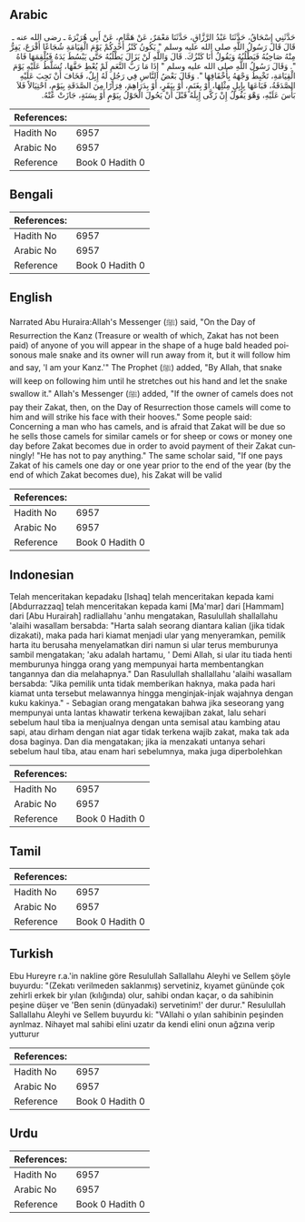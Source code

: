 ## Arabic


<div dir="rtl" lang="ar" style={{fontSize:'larger',backgroundColor:'#f8f9fa',padding:20}}>
حَدَّثَنِي إِسْحَاقُ، حَدَّثَنَا عَبْدُ الرَّزَّاقِ، حَدَّثَنَا مَعْمَرٌ، عَنْ هَمَّامٍ، عَنْ أَبِي هُرَيْرَةَ ـ رضى الله عنه ـ قَالَ قَالَ رَسُولُ اللَّهِ صلى الله عليه وسلم ‏"‏ يَكُونُ كَنْزُ أَحَدِكُمْ يَوْمَ الْقِيَامَةِ شُجَاعًا أَقْرَعَ، يَفِرُّ مِنْهُ صَاحِبُهُ فَيَطْلُبُهُ وَيَقُولُ أَنَا كَنْزُكَ‏.‏ قَالَ وَاللَّهِ لَنْ يَزَالَ يَطْلُبُهُ حَتَّى يَبْسُطَ يَدَهُ فَيُلْقِمَهَا فَاهُ ‏"‏‏.‏ وَقَالَ رَسُولُ اللَّهِ صلى الله عليه وسلم ‏"‏ إِذَا مَا رَبُّ النَّعَمِ لَمْ يُعْطِ حَقَّهَا، تُسَلَّطُ عَلَيْهِ يَوْمَ الْقِيَامَةِ، تَخْبِطُ وَجْهَهُ بِأَخْفَافِهَا ‏"‏‏.‏ وَقَالَ بَعْضُ النَّاسِ فِي رَجُلٍ لَهُ إِبِلٌ، فَخَافَ أَنْ تَجِبَ عَلَيْهِ الصَّدَقَةُ، فَبَاعَهَا بِإِبِلٍ مِثْلِهَا، أَوْ بِغَنَمٍ، أَوْ بِبَقَرٍ، أَوْ بِدَرَاهِمَ، فِرَارًا مِنَ الصَّدَقَةِ بِيَوْمٍ، احْتِيَالاً فَلاَ بَأْسَ عَلَيْهِ، وَهْوَ يَقُولُ إِنْ زَكَّى إِبِلَهُ قَبْلَ أَنْ يَحُولَ الْحَوْلُ بِيَوْمٍ أَوْ بِسَنَةٍ، جَازَتْ عَنْهُ‏.‏
</div>
<div style={{backgroundColor:'#f8f9fa',padding:20, marginBottom: 10}}><table> <thead> <tr> <th>References:</th> <th></th> </tr> </thead> <tbody><tr><td>Hadith No</td><td>6957</td></tr><tr><td>Arabic No</td><td>6957</td></tr><tr><td>Reference</td><td>Book 0 Hadith 0</td></tr></tbody></table></div>

## Bengali


<div dir="ltr" lang="bn" style={{fontSize:'larger',backgroundColor:'#f8f9fa',padding:20}}>

</div>
<div style={{backgroundColor:'#f8f9fa',padding:20, marginBottom: 10}}><table> <thead> <tr> <th>References:</th> <th></th> </tr> </thead> <tbody><tr><td>Hadith No</td><td>6957</td></tr><tr><td>Arabic No</td><td>6957</td></tr><tr><td>Reference</td><td>Book 0 Hadith 0</td></tr></tbody></table></div>

## English


<div dir="ltr" lang="en" style={{fontSize:'larger',backgroundColor:'#f8f9fa',padding:20}}>
Narrated Abu Huraira:Allah's Messenger (ﷺ) said, "On the Day of Resurrection the Kanz (Treasure or wealth of which, Zakat has not been paid) of anyone of you will appear in the shape of a huge bald headed poisonous male snake and its owner will run away from it, but it will follow him and say, 'I am your Kanz.'" The Prophet (ﷺ) added, "By Allah, that snake will keep on following him until he stretches out his hand and let the snake swallow it." Allah's Messenger (ﷺ) added, "If the owner of camels does not pay their Zakat, then, on the Day of Resurrection those camels will come to him and will strike his face with their hooves." Some people said: Concerning a man who has camels, and is afraid that Zakat will be due so he sells those camels for similar camels or for sheep or cows or money one day before Zakat becomes due in order to avoid payment of their Zakat cunningly! "He has not to pay anything." The same scholar said, "If one pays Zakat of his camels one day or one year prior to the end of the year (by the end of which Zakat becomes due), his Zakat will be valid
</div>
<div style={{backgroundColor:'#f8f9fa',padding:20, marginBottom: 10}}><table> <thead> <tr> <th>References:</th> <th></th> </tr> </thead> <tbody><tr><td>Hadith No</td><td>6957</td></tr><tr><td>Arabic No</td><td>6957</td></tr><tr><td>Reference</td><td>Book 0 Hadith 0</td></tr></tbody></table></div>

## Indonesian


<div dir="ltr" lang="id" style={{fontSize:'larger',backgroundColor:'#f8f9fa',padding:20}}>
Telah menceritakan kepadaku [Ishaq] telah menceritakan kepada kami [Abdurrazzaq] telah menceritakan kepada kami [Ma'mar] dari [Hammam] dari [Abu Hurairah] radliallahu 'anhu mengatakan, Rasulullah shallallahu 'alaihi wasallam bersabda: "Harta salah seorang diantara kalian (jika tidak dizakati), maka pada hari kiamat menjadi ular yang menyeramkan, pemilik harta itu berusaha menyelamatkan diri namun si ular terus memburunya sambil mengatakan; 'aku adalah hartamu, ' Demi Allah, si ular itu tiada henti memburunya hingga orang yang mempunyai harta membentangkan tangannya dan dia melahapnya." Dan Rasulullah shallallahu 'alaihi wasallam bersabda: "Jika pemilik unta tidak memberikan haknya, maka pada hari kiamat unta tersebut melawannya hingga menginjak-injak wajahnya dengan kuku kakinya." - Sebagian orang mengatakan bahwa jika seseorang yang mempunyai unta lantas khawatir terkena kewajiban zakat, lalu sehari sebelum haul tiba ia menjualnya dengan unta semisal atau kambing atau sapi, atau dirham dengan niat agar tidak terkena wajib zakat, maka tak ada dosa baginya. Dan dia mengatakan; jika ia menzakati untanya sehari sebelum haul tiba, atau enam hari sebelumnya, maka juga diperbolehkan
</div>
<div style={{backgroundColor:'#f8f9fa',padding:20, marginBottom: 10}}><table> <thead> <tr> <th>References:</th> <th></th> </tr> </thead> <tbody><tr><td>Hadith No</td><td>6957</td></tr><tr><td>Arabic No</td><td>6957</td></tr><tr><td>Reference</td><td>Book 0 Hadith 0</td></tr></tbody></table></div>

## Tamil


<div dir="ltr" lang="ta" style={{fontSize:'larger',backgroundColor:'#f8f9fa',padding:20}}>

</div>
<div style={{backgroundColor:'#f8f9fa',padding:20, marginBottom: 10}}><table> <thead> <tr> <th>References:</th> <th></th> </tr> </thead> <tbody><tr><td>Hadith No</td><td>6957</td></tr><tr><td>Arabic No</td><td>6957</td></tr><tr><td>Reference</td><td>Book 0 Hadith 0</td></tr></tbody></table></div>

## Turkish


<div dir="ltr" lang="tr" style={{fontSize:'larger',backgroundColor:'#f8f9fa',padding:20}}>
Ebu Hureyre r.a.'in nakline göre Resulullah Sallallahu Aleyhi ve Sellem şöyle buyurdu: "(Zekatı verilmeden saklanmış) servetiniz, kıyamet gününde çok zehirli erkek bir yılan (kılığında) olur, sahibi ondan kaçar, o da sahibinin peşine düşer ve 'Ben senin (dünyadaki) servetinim!' der durur." Resulullah Sallallahu Aleyhi ve Sellem buyurdu ki: "VAllahi o yılan sahibinin peşinden aynlmaz. Nihayet mal sahibi elini uzatır da kendi elini onun ağzına verip yutturur
</div>
<div style={{backgroundColor:'#f8f9fa',padding:20, marginBottom: 10}}><table> <thead> <tr> <th>References:</th> <th></th> </tr> </thead> <tbody><tr><td>Hadith No</td><td>6957</td></tr><tr><td>Arabic No</td><td>6957</td></tr><tr><td>Reference</td><td>Book 0 Hadith 0</td></tr></tbody></table></div>

## Urdu


<div dir="rtl" lang="ur" style={{fontSize:'larger',backgroundColor:'#f8f9fa',padding:20}}>

</div>
<div style={{backgroundColor:'#f8f9fa',padding:20, marginBottom: 10}}><table> <thead> <tr> <th>References:</th> <th></th> </tr> </thead> <tbody><tr><td>Hadith No</td><td>6957</td></tr><tr><td>Arabic No</td><td>6957</td></tr><tr><td>Reference</td><td>Book 0 Hadith 0</td></tr></tbody></table></div>